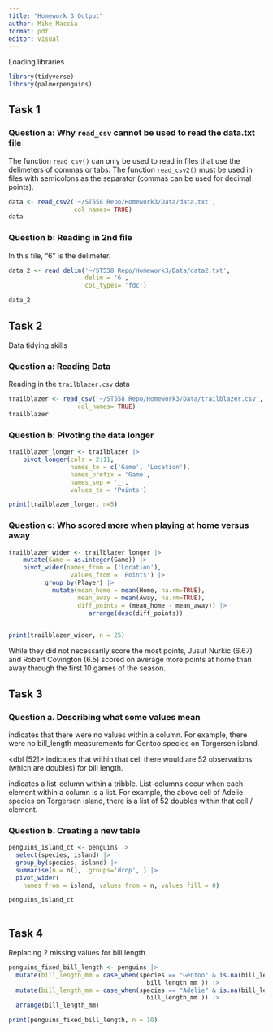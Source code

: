 ```yaml
---
title: "Homework 3 Output"
author: Mike Maccia
format: pdf
editor: visual
---
```


Loading libraries

```r
library(tidyverse)
library(palmerpenguins)
```

## Task 1

### Question a: Why `read_csv` cannot be used to read the data.txt file

The function `read_csv()` can only be used to read in files that use the delimeters of commas or tabs. The function `read_csv2()` must be used in files with semicolons as the separator (commas can be used for decimal points).

```r
data <- read_csv2('~/ST558 Repo/Homework3/Data/data.txt',
                  col_names= TRUE)
data
```

### Question b: Reading in 2nd file

In this file, "6" is the delimeter.

```r
data_2 <- read_delim('~/ST558 Repo/Homework3/Data/data2.txt',
                     delim = '6',
                     col_types= 'fdc')

data_2
```

## Task 2

Data tidying skills

### Question a: Reading Data

Reading in the `trailblazer.csv` data

```r
trailblazer <- read_csv('~/ST558 Repo/Homework3/Data/trailblazer.csv',
                   col_names= TRUE)
trailblazer
```

### Question b: Pivoting the data longer

```r
trailblazer_longer <- trailblazer |> 
    pivot_longer(cols = 2:11,
                 names_to = c('Game', 'Location'),
                 names_prefix = 'Game',
                 names_sep = '_',
                 values_to = 'Points')

print(trailblazer_longer, n=5) 
```

### Question c: Who scored more when playing at home versus away

```r
trailblazer_wider <- trailblazer_longer |> 
    mutate(Game = as.integer(Game)) |> 
    pivot_wider(names_from = ('Location'),
                 values_from = 'Points') |> 
          group_by(Player) |> 
            mutate(mean_home = mean(Home, na.rm=TRUE),
                   mean_away = mean(Away, na.rm=TRUE),
                   diff_points = (mean_home - mean_away)) |> 
                      arrange(desc(diff_points))
             

print(trailblazer_wider, n = 25)
```

While they did not necessarily score the most points, Jusuf Nurkic (6.67) and Robert Covington (6.5) scored on average more points at home than away through the first 10 games of the season.

## Task 3

### Question a. Describing what some values mean

<NULL> indicates that there were no values within a column. For example, there were no bill_length measurements for Gentoo species on Torgersen island. 

<dbl [52]> indicates that within that cell there would are 52 observations (which are doubles) for bill length. 

<list> indicates a list-column within a tribble. List-columns occur when each element within a column is a list. For example, the above cell of Adelie species on Torgersen island, there is a list of 52 doubles within that cell / element. 

### Question b. Creating a new table

```r
penguins_island_ct <- penguins |> 
  select(species, island) |> 
  group_by(species, island) |> 
  summarise(n = n(), .groups='drop', ) |> 
  pivot_wider(
    names_from = island, values_from = n, values_fill = 0) 

penguins_island_ct
  
```

## Task 4

Replacing 2 missing values for bill length

```r
penguins_fixed_bill_length <- penguins |> 
  mutate(bill_length_mm = case_when(species == "Gentoo" & is.na(bill_length_mm) ~ 30, TRUE ~
                                      bill_length_mm )) |> 
  mutate(bill_length_mm = case_when(species == "Adelie" & is.na(bill_length_mm) ~ 26, TRUE ~
                                      bill_length_mm )) |> 
  arrange(bill_length_mm)

print(penguins_fixed_bill_length, n = 10)
```

